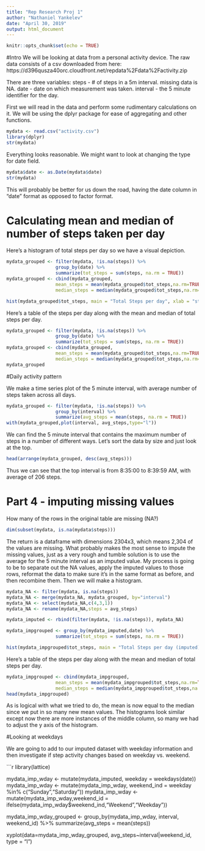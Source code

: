 ---
title: "Rep Research Proj 1"
author: "Nathaniel Yankelev"
date: "April 30, 2019"
output: html_document
---

```{r setup, include=FALSE}
knitr::opts_chunk$set(echo = TRUE)
```

#Intro
We will be looking at data from a personal activity device. 
The raw data consists of a csv downloaded from here:
https://d396qusza40orc.cloudfront.net/repdata%2Fdata%2Factivity.zip

There are three variables:
steps - # of steps in a 5m interval. missing data is NA.
date - date on which measurement was taken.
interval - the 5 minute identifier for the day.

First we will read in the data and perform some rudimentary calculations on it.
We will be using the dplyr package for ease of aggregating and other functions.

``` {r intro}
mydata <- read.csv("activity.csv")
library(dplyr)
str(mydata)
```

Everything looks reasonable. We might want to look at changing the type for date field.

```{r intro2}
mydata$date <- as.Date(mydata$date)
str(mydata)
```
This will probably be better for us down the road, having the date column in "date" format as opposed to factor format.

# Calculating mean and median of number of steps taken per day

Here's a histogram of total steps per day so we have a visual depiction.

```{r part2 setup, echo = FALSE}
mydata_grouped <- filter(mydata, !is.na(steps)) %>%
                  group_by(date) %>% 
                  summarize(tot_steps = sum(steps, na.rm = TRUE))
mydata_grouped <- cbind(mydata_grouped, 
                  mean_steps = mean(mydata_grouped$tot_steps,na.rm=TRUE),
                  median_steps = median(mydata_grouped$tot_steps,na.rm=TRUE))

```


```{r part2a}
hist(mydata_grouped$tot_steps, main = "Total Steps per day", xlab = "steps per day", ylim = c(0,30), breaks = 6, col = "green", las=1)
```


Here's a table of the steps per day along with the mean and median of total steps per day.

```{r part2b}
mydata_grouped <- filter(mydata, !is.na(steps)) %>%
                  group_by(date) %>% 
                  summarize(tot_steps = sum(steps, na.rm = TRUE))
mydata_grouped <- cbind(mydata_grouped, 
                  mean_steps = mean(mydata_grouped$tot_steps,na.rm=TRUE),
                  median_steps = median(mydata_grouped$tot_steps,na.rm=TRUE))
mydata_grouped
```

#Daily activity pattern

We make a time series plot of the 5 minute interval, with average number of steps taken across all days.

```{r part 3a}
mydata_grouped <- filter(mydata, !is.na(steps)) %>%
                  group_by(interval) %>% 
                  summarize(avg_steps = mean(steps, na.rm = TRUE))
with(mydata_grouped,plot(interval, avg_steps,type="l"))
```
We can find the 5 minute interval that contains the maximum number of steps in a number of different ways. Let's sort the data by size and just look at the top.

```{r part3b}
head(arrange(mydata_grouped, desc(avg_steps)))
```

Thus we can see that the top interval is from 8:35:00 to 8:39:59 AM, with average of 206 steps.

# Part 4 - imputing missing values
How many of the rows in the original table are missing (NA?)

```{r part4a}
dim(subset(mydata, is.na(mydata$steps)))
```

The return is a dataframe with dimensions 2304x3, which means 2,304 of the values are missing.
What probably makes the most sense to impute the missing values, just as a very rough and tumble solution is to use the average for the 5 minute interval as an imputed value. My process is going to be to separate out the NA values, apply the imputed values to those rows, reformat the data to make sure it's in the same format as before, and then recombine them. Then we will make a histogram.


```{r part4b}
mydata_NA <- filter(mydata, is.na(steps))
mydata_NA <- merge(mydata_NA, mydata_grouped, by="interval")
mydata_NA <- select(mydata_NA,c(4,3,1))
mydata_NA <- rename(mydata_NA,steps = avg_steps)

mydata_imputed <- rbind(filter(mydata, !is.na(steps)), mydata_NA)

mydata_impgrouped <- group_by(mydata_imputed,date) %>% 
                  summarize(tot_steps = sum(steps, na.rm = TRUE))

hist(mydata_impgrouped$tot_steps, main = "Total Steps per day (imputed)", xlab = "steps per day", ylim = c(0,40), breaks = 6, col = "blue", las=1)
```


Here's a table of the steps per day along with the mean and median of total steps per day.

```{r part4c}
mydata_impgrouped <- cbind(mydata_impgrouped, 
                  mean_steps = mean(mydata_impgrouped$tot_steps,na.rm=TRUE),
                  median_steps = median(mydata_impgrouped$tot_steps,na.rm=TRUE))
head(mydata_impgrouped)
```

As is logical with what we tried to do, the mean is now equal to the median since we put in so many new mean values. The histograms look similar except now there are more instances of the middle column, so many we had to adjust the y axis of the histogram.

#Looking at weekdays

We are going to add to our imputed dataset with weekday information and then investigate if step activity changes based on weekday vs. weekend.

```{r part 5a}
library(lattice)

mydata_imp_wday <- mutate(mydata_imputed, weekday = weekdays(date))
mydata_imp_wday <- mutate(mydata_imp_wday, weekend_ind = weekday %in% c("Sunday","Saturday"))
mydata_imp_wday <- mutate(mydata_imp_wday,weekend_id = ifelse(mydata_imp_wday$weekend_ind,"Weekend","Weekday"))

mydata_imp_wday_grouped <- group_by(mydata_imp_wday, interval, weekend_id) %>%
                           summarize(avg_steps = mean(steps))

xyplot(data=mydata_imp_wday_grouped, avg_steps~interval|weekend_id, type = "l")





